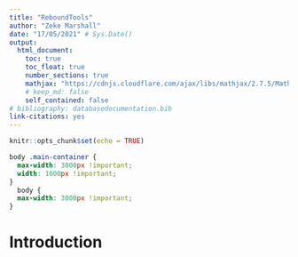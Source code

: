 ```yaml
---
title: "ReboundTools"
author: "Zeke Marshall"
date: "17/05/2021" # Sys.Date()
output: 
  html_document:
    toc: true
    toc_float: true
    number_sections: true
    mathjax: "https://cdnjs.cloudflare.com/ajax/libs/mathjax/2.7.5/MathJax.js?config=TeX-AMS_CHTML.js"
    # keep_md: false
    self_contained: false
# bibliography: databasedocumentation.bib
link-citations: yes
---
```


```r
knitr::opts_chunk$set(echo = TRUE)

```


```css
body .main-container {
  max-width: 3000px !important;
  width: 1600px !important;
}
  body {
  max-width: 3000px !important;
}
```
    
# Introduction


